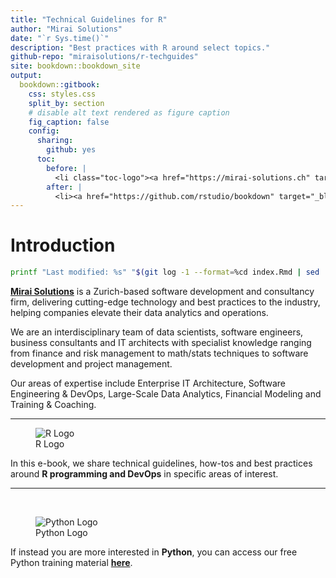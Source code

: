 ```yaml
--- 
title: "Technical Guidelines for R"
author: "Mirai Solutions"
date: "`r Sys.time()`"
description: "Best practices with R around select topics."
github-repo: "miraisolutions/r-techguides"
site: bookdown::bookdown_site
output:
  bookdown::gitbook:
    css: styles.css
    split_by: section
    # disable alt text rendered as figure caption
    fig_caption: false
    config:
      sharing:
        github: yes
      toc:
        before: |
          <li class="toc-logo"><a href="https://mirai-solutions.ch" target="_blank"><img src="mirai.png" alt="Mirai"></a></li>
        after: |
          <li><a href="https://github.com/rstudio/bookdown" target="_blank">Published with bookdown</a></li>
---
```


# Introduction {-}

```bash
printf "Last modified: %s" "$(git log -1 --format=%cd index.Rmd | sed 's/^[^ ]* //;s/ [^ ]*$//')"
```

[**Mirai Solutions**](https://mirai-solutions.ch/) is a Zurich-based software development and consultancy firm, delivering cutting-edge technology and best practices to the industry, helping companies elevate their data analytics and operations.

We are an interdisciplinary team of data scientists, software engineers, business consultants and IT architects with specialist knowledge ranging from finance and risk management to math/stats techniques to software development and project management.

Our areas of expertise include Enterprise IT Architecture, Software Engineering & DevOps, Large-Scale Data Analytics, Financial Modeling and Training & Coaching.

---

![R Logo](Rlogo.png)

In this e-book, we share technical guidelines, how-tos and best practices around **R programming and DevOps** in specific areas of interest.

---

&nbsp;

![Python Logo](python-logo-only.png)

If instead you are more interested in **Python**, you can access our free Python training material [**here**](https://mirai-solutions.ch/py-techguides).
